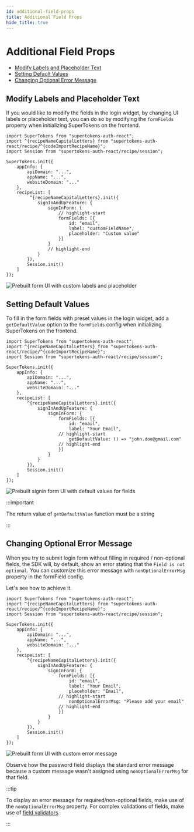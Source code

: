 ```yaml
---
id: additional-field-props
title: Additional Field Props
hide_title: true
---
```


<!-- COPY DOCS -->
<!-- ./emailpassword/common-customizations/signin-form/additional-field-props.mdx -->


# Additional Field Props

* [Modify Labels and Placeholder Text](#modify-labels-and-placeholder-text)
* [Setting Default Values](#setting-default-values)
* [Changing Optional Error Message](#changing-optional-error-message)


## Modify Labels and Placeholder Text

If you would like to modify the fields in the login widget, by changing UI labels or placeholder text, you can do so by modifying the `formFields` property when initializing SuperTokens on the frontend.

<FrontendSDKTabs>
<TabItem value="reactjs">

```tsx
import SuperTokens from "supertokens-auth-react";
import ^{recipeNameCapitalLetters} from "supertokens-auth-react/recipe/^{codeImportRecipeName}";
import Session from "supertokens-auth-react/recipe/session";

SuperTokens.init({
    appInfo: {
        apiDomain: "...",
        appName: "...",
        websiteDomain: "..."
    },
    recipeList: [
         ^{recipeNameCapitalLetters}.init({
            signInAndUpFeature: {
                signInForm: {
                    // highlight-start
                    formFields: [{
                        id: "email",
                        label: "customFieldName",
                        placeholder: "Custom value"
                    }]
                }
                // highlight-end
            }
        }),
        Session.init()
    ]
});
```
</TabItem>
</FrontendSDKTabs>

<img alt="Prebuilt form UI with custom labels and placeholder" src="/img/emailpassword/modified-formfields.png" />


## Setting Default Values


To fill in the form fields with preset values in the login widget, add a `getDefaultValue` option to the `formFields` config when initializing SuperTokens on the frontend.

<FrontendSDKTabs>
<TabItem value="reactjs">

```tsx
import SuperTokens from "supertokens-auth-react"; 
import ^{recipeNameCapitalLetters} from "supertokens-auth-react/recipe/^{codeImportRecipeName}";
import Session from "supertokens-auth-react/recipe/session";

SuperTokens.init({
    appInfo: {
        apiDomain: "...",
        appName: "...",
        websiteDomain: "..."
    },
    recipeList: [
        ^{recipeNameCapitalLetters}.init({
            signInAndUpFeature: {
                signInForm: {
                    formFields: [{
                        id: "email",
                        label: "Your Email",
                    // highlight-start
                        getDefaultValue: () => "john.doe@gmail.com"
                    // highlight-end
                    }]
                }
            }
        }),
        Session.init()
    ]
});
```
</TabItem>
</FrontendSDKTabs>

<img alt="Prebuilt signin form UI with default values for fields" src="/img/emailpassword/signin-with-default-values.png" />

:::important

The return value of  `getDefaultValue` function must be a string

:::



## Changing Optional Error Message

When you try to submit login form without filling in required / non-optional fields, the SDK will, by default, show an error stating that the `Field is not optional`. You can customize this error message with `nonOptionalErrorMsg` property in the formField config.

Let's see how to achieve it.

<FrontendSDKTabs>
<TabItem value="reactjs">

```tsx
import SuperTokens from "supertokens-auth-react";
import ^{recipeNameCapitalLetters} from "supertokens-auth-react/recipe/^{codeImportRecipeName}";
import Session from "supertokens-auth-react/recipe/session";

SuperTokens.init({
    appInfo: {
        apiDomain: "...",
        appName: "...",
        websiteDomain: "..."
    },
    recipeList: [
        ^{recipeNameCapitalLetters}.init({
            signInAndUpFeature: {
                signInForm: {
                    formFields: [{
                        id: "email",
                        label: "Your Email",
                        placeholder: "Email",
                    // highlight-start
                        nonOptionalErrorMsg: "Please add your email"
                    // highlight-end
                    }]
                }
            }
        }),
        Session.init()
    ]
});
```
</TabItem>
</FrontendSDKTabs>

<img alt="Prebuilt form UI with custom error message" src="/img/emailpassword/signin-with-custom-error-msg.png" />

Observe how the password field displays the standard error message because a custom message wasn't assigned using `nonOptionalErrorMsg` for that field.

:::tip

To display an error message for required/non-optional fields, make use of the `nonOptionalErrorMsg` property.
For complex validations of fields, make use of [field validators](/docs/^{docsLinkRecipeName}/common-customizations/signin-form/field-validators). 

:::
